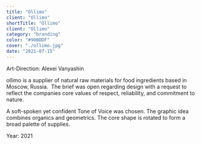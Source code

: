 ```yaml
---
title: "Ollimo"
client: "Ollimo"
shortTitle: "Ollimo"
client: "Ollimo"
category: "branding"
color: "#90BDDF"
cover: "./ollimo.jpg"
date: "2021-07-15"
---
```


Art-Direction: Alexei Vanyashin

ollimo is a supplier of natural raw materials for food ingredients based in Moscow, Russia. 
The brief was open regarding design with a request to reflect the companies core values of respect, reliability, and commitment to nature.

A soft-spoken yet confident Tone of Voice was chosen. The graphic idea combines organics and geometrics. The core shape is rotated to form a broad palette of supplies. 

Year: 2021


